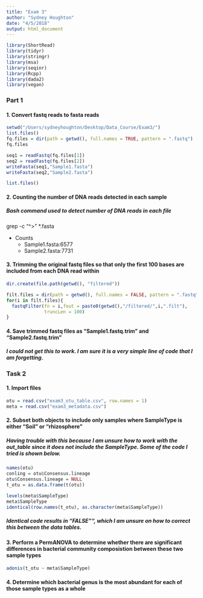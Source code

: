 ```yaml
---
title: "Exam 3"
author: "Sydney Houghton"
date: "4/5/2018"
output: html_document
---
```

```r
library(ShortRead)
library(tidyr)
library(stringr)
library(msa)
library(seqinr)
library(Rcpp)
library(dada2)
library(vegan)
```

### Part 1


#### 1. Convert fastq reads to fasta reads

```r
setwd("/Users/sydneyhoughton/Desktop/Data_Course/Exam3/")
list.files()
fq.files = dir(path = getwd(), full.names = TRUE, pattern = ".fastq")
fq.files

seq1 = readFastq(fq.files[1])
seq2 = readFastq(fq.files[2])
writeFasta(seq1,"Sample1.fasta")
writeFasta(seq2,"Sample2.fasta")

list.files()
```


#### 2. Counting the number of DNA reads detected in each sample
##### Bash command used to detect number of DNA reads in each file
grep -c "^>" *.fasta

* Counts
  + Sample1.fasta:6577
  + Sample2.fasta:7731


#### 3. Trimming the original fastq files so that only the first 100 bases are included from each DNA read within

```r
dir.create(file.path(getwd(), "filtered"))
```

```r
filt.files = dir(path = getwd(), full.names = FALSE, pattern = ".fastq")
for(i in filt.files){
  fastqFilter(fn = i,fout = paste0(getwd(),"/filtered/",i,".filt"),
              truncLen = 100)
}
```


#### 4. Save trimmed fastq files as "Sample1.fastq.trim" and "Sample2.fastq.trim"
##### I could not get this to work. I am sure it is a very simple line of code that I am forgetting. 



### Task 2

#### 1. Import files
```r
otu = read.csv("exam3_otu_table.csv", row.names = 1)
meta = read.csv("exam3_metadata.csv")
```



#### 2. Subset both objects to include only samples where SampleType is either "Soil" or "rhizosphere"
##### Having trouble with this because I am unsure how to work with the out_table since it does not include the SampleType. Some of the code I tried is shown below. 
```r
names(otu)
conling = otu$Consensus.lineage
otu$Consensus.lineage = NULL
t_otu = as.data.frame(t(otu))

levels(meta$SampleType)
meta$SampleType 
identical(row.names(t_otu), as.character(meta$SampleType))

```
##### Identical code results in "FALSE"", which I am unsure on how to correct this between the data tables. 


#### 3. Perform a PermANOVA to determine whether there are significant differences in bacterial community composistion between these two sample types
```r
adonis(t_otu ~ meta$SampleType)
```

#### 4. Determine which bacterial genus is the most abundant for each of those sample types as a whole

